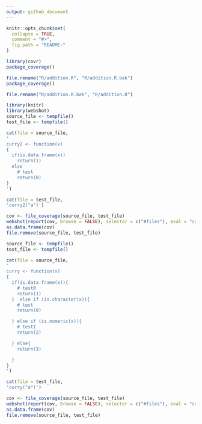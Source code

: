 ```yaml
---
output: github_document
---
```


<!-- README.md is generated from README.Rmd. Please edit that file -->

```r
knitr::opts_chunk$set(
  collapse = TRUE,
  comment = "#>",
  fig.path = "README-"
)
```

```r
library(covr)
package_coverage()

file.rename("R/addition.R", "R/addition.R.bak")
package_coverage()

file.rename("R/addition.R.bak", "R/addition.R")
```

```r
library(knitr)
library(webshot)
source_file <- tempfile()
test_file <- tempfile()

cat(file = source_file,
'
curry2 <- function(x)
{
  if(is.data.frame(x))
    return(1)
  else
    # test
    return(0)
}
')

cat(file = test_file,
'curry2("a")')

cov <- file_coverage(source_file, test_file)
webshot(report(cov, browse = FALSE), selector = c("#files"), eval = "casper.then(function() { this.click('td a')});")
as.data.frame(cov)
file.remove(source_file, test_file)
```

```r
source_file <- tempfile()
test_file <- tempfile()

cat(file = source_file,
'
curry <- function(x)
{
  if(is.data.frame(x)){
    # test0
    return(1)
  }  else if (is.character(x)){
    # test
    return(0)

  } else if (is.numeric(x)){
    # test1
    return(2)

  } else{
    return(3)

  }
}
')

cat(file = test_file,
'curry("a")')

cov <- file_coverage(source_file, test_file)
webshot(report(cov, browse = FALSE), selector = c("#files"), eval = "casper.then(function() { this.click('td a')});")
as.data.frame(cov)
file.remove(source_file, test_file)
```

